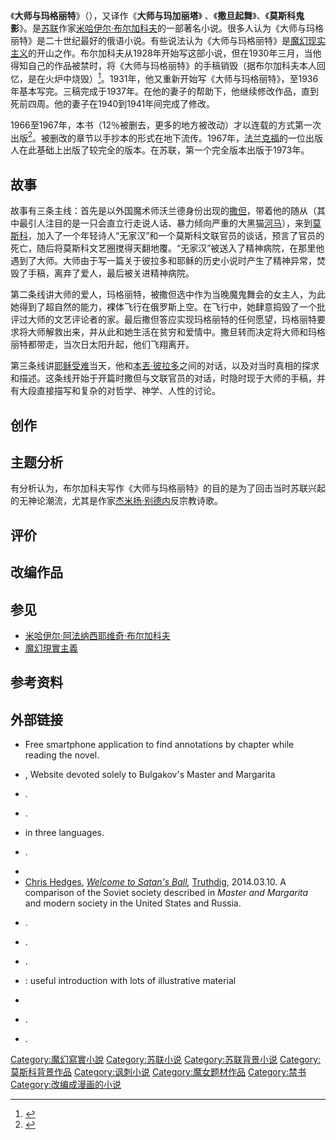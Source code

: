 {{Request translation}}
{{infobox book <!-- See [[Wikipedia:WikiProject_Novels|Wikipedia:WikiProject Novels]] or [[Wikipedia:WikiProject_Books|Wikipedia:WikiProject Books]] -->
| name          = 大師和瑪格麗特
| title_orig    = Мастер и Маргарита
| translator    =
| image         = MasterandMargaritaFirstEdition.jpg
| border        = yes
| caption       = 俄文首版封面
| author        = [[米哈伊尔·阿法纳西耶维奇·布尔加科夫|米哈伊尔·阿法纳西耶维奇·布尔加科夫]]
| illustrator   =
| cover_artist  =
| country       = {{USSR}}
| language      = 俄语
| genre         = [[奇幻|奇幻]]、[[闹剧|闹剧]]、[[神秘主义|神秘主义]]、[[爱情|爱情]]、讽刺
| publisher     = 巴黎YMCA出版社
| release_date  = 1966–67 (连载), 1967 (单本), 1973 (完整版)
| media_type    = Print (hard & paperback)
| isbn          = 0-14-118014-5 (Penguin paperback)
| oclc          = 37156277
| preceded_by   =
| followed_by   =}}
《'''大师与玛格丽特'''》（{{lang-ru|Мастер и Маргарита}}），又译作《'''大师与玛加丽塔'''》 、《'''撒旦起舞'''》、《'''莫斯科鬼影'''》。是[[苏联|苏联]]作家[[米哈伊尔·阿法纳西耶维奇·布尔加科夫|米哈伊尔·布尔加科夫]]的一部著名小说。很多人认为《大师与玛格丽特》是二十世纪最好的俄语小说。有些说法认为《大师与玛格丽特》是[[魔幻现实主义|魔幻现实主义]]的开山之作。布尔加科夫从1928年开始写这部小说，但在1930年三月，当他得知自己的作品{{link-ru|Кабала святош|Кабала святош}}被禁时，将《大师与玛格丽特》的手稿销毁（据布尔加科夫本人回忆，是在火炉中烧毁）<ref>{{cite book|url=http://books.google.com/?id=ehaZrlRY_YgC&pg=RA1-PA102&dq=master+and+margarita+burned+1930|title=Reference guide to Russian literature|publisher=Taylor & Francis|first1=Neil|last1=Cornwell|first2=Nicole|last2=Christian|year=1998|isbn=978-1-884964-10-7}}</ref>。1931年，他又重新开始写《大师与玛格丽特》，至1936年基本写完。三稿完成于1937年。在他的妻子的帮助下，他继续修改作品，直到死前四周。他的妻子在1940到1941年间完成了修改。

1966至1967年，本书（12％被删去，更多的地方被改动）才以连载的方式第一次出版<ref>{{cite web|url=http://cr.middlebury.edu/public/russian/Bulgakov/public_html/RUeditions.html|title=Master: Russian Editions|first=Kevin|last=Moss|accessdate=2007-01-23|archiveurl=https://web.archive.org/web/20070120102254/http://cr.middlebury.edu/public/russian/Bulgakov/public_html/RUeditions.html|archivedate=2007-01-20|deadurl=yes}}</ref>。被删改的章节以手抄本的形式在地下流传。1967年，[[法兰克福|法兰克福]]的一位出版人在此基础上出版了较完全的版本。在苏联，第一个完全版本出版于1973年。

== 故事 ==
故事有三条主线：首先是以外国魔术师沃兰德身份出现的[[撒但|撒但]]，带着他的随从（其中最引人注目的是一只会直立行走说人话、暴力倾向严重的大黑猫[[河马|河马]]），来到[[莫斯科|莫斯科]]，加入了一个年轻诗人“无家汉”和一个莫斯科文联官员的谈话，预言了官员的死亡，随后将莫斯科文艺圈搅得天翻地覆。“无家汉”被送入了精神病院，在那里他遇到了大师。大师由于写一篇关于彼拉多和耶稣的历史小说时产生了精神异常，焚毁了手稿，离弃了爱人，最后被关进精神病院。

第二条线讲大师的爱人，玛格丽特，被撒但选中作为当晚魔鬼舞会的女主人，为此她得到了超自然的能力，裸体飞行在俄罗斯上空。在飞行中，她肆意捣毁了一个批评过大师的文艺评论者的家。最后撒但答应实现玛格丽特的任何愿望，玛格丽特要求将大师解救出来，并从此和她生活在贫穷和爱情中。撒旦转而决定将大师和玛格丽特都带走，当次日太阳升起，他们飞翔离开。

第三条线讲[[耶稣受难|耶稣受难]]当天，他和[[本丟·彼拉多|本丟·彼拉多]]之间的对话，以及对当时真相的探求和描述。这条线开始于开篇时撒但与文联官员的对话，时隐时现于大师的手稿，并有大段直接描写和复杂的对哲学、神学、人性的讨论。

== 创作 ==

== 主题分析 ==
有分析认为，布尔加科夫写作《大师与玛格丽特》的目的是为了回击当时苏联兴起的无神论潮流，尤其是作家[[杰米扬·别德内|杰米扬·别德内]]反宗教诗歌。

== 评价 ==

== 改编作品 ==

==参见==
*[[米哈伊尔·阿法纳西耶维奇·布尔加科夫|米哈伊尔·阿法纳西耶维奇·布尔加科夫]]
*[[魔幻現實主義|魔幻現實主義]]

== 参考资料 ==
{{reflist}}

== 外部链接 ==
{{Commons category|The Master and Margarita}}
{{Wikiversity}}
* {{Citation|url=http://TheMasterAnd.mobapp.at/|title=The Master and Margarita|language=en,fr,nl,ru|author-mask=3|accessdate=2020-10-05|archivedate=2019-09-11|archiveurl=https://web.archive.org/web/20190911142319/http://themasterand.mobapp.at/|dead-url=no}} Free smartphone application to find annotations by chapter while reading the novel.
* {{Citation|language=nl,en,fr,ru|url=http://www.masterandmargarita.eu/|title=Master and Margarita|place=[[欧洲联盟|EU]]|type=amateur site|accessdate=2014-08-08|archivedate=2014-12-20|archiveurl=https://web.archive.org/web/20141220033532/http://www.masterandmargarita.eu/|dead-url=no}}, Website devoted solely to Bulgakov's Master and Margarita
* {{Citation|title=The Master and Margarita|url=http://lib.ru/BULGAKOW/master97_engl.txt|place=[[俄罗斯|RU]]|publisher=Lib|archivedate=2011-06-06|archiveurl=https://web.archive.org/web/20110606093139/http://lib.ru/BULGAKOW/master97_engl.txt|type=full text|deadurl=yes|accessdate=2014-08-08}}.
* {{Citation|url=http://getparalleltranslations.com/en-ru/parallel-translation/The-Master-and-Margarita/11|publisher=Get parallel translations|title=The Master and Margarita|language=ru,en|author-mask=3}}.
* {{Citation|last=Bulgakov|first=Mikhail|url=http://bulgakow.chkebelski.de/texts_e.html|title=The Master and Margarita|type=excerpts|publisher=Chkebelski|place=[[德国|DE]]|author-mask=3|accessdate=2014-08-08|archivedate=2011-05-14|archiveurl=https://web.archive.org/web/20110514084729/http://bulgakow.chkebelski.de/texts_e.html|dead-url=no}} in three languages.
* {{Citation|url=http://litvinovs.net/illustrations/master_and_margarita|title=A large collection of illustrations for ''The Master and Margarita''|place=[[俄罗斯|RU]]|language=ru|accessdate=2014-08-08|archivedate=2014-11-01|archiveurl=https://web.archive.org/web/20141101070606/http://litvinovs.net/illustrations/master_and_margarita|dead-url=no}}.
* {{Cite news|title=Russians Await a Cult Novel's Film Debut With Eagerness and Skepticism (Published 2005)|url=https://www.nytimes.com/2005/12/19/arts/television/russians-await-a-cult-novels-film-debut-with-eagerness-and.html|newspaper=[[纽约时报|The New York Times]]|date=2005-12-19|accessdate=2021-03-16|issn=0362-4331|language=en-US|first=Paul|last=Sonne|archive-date=2021-06-09|archive-url=https://web.archive.org/web/20210609094312/https://www.nytimes.com/2005/12/19/arts/television/russians-await-a-cult-novels-film-debut-with-eagerness-and.html|dead-url=no}}
*[[Chris_Hedges|Chris Hedges]], ''[http://www.truthdig.com/report/item/welcome_to_satans_ball_20140309 Welcome to Satan's Ball]{{Wayback|url=http://www.truthdig.com/report/item/welcome_to_satans_ball_20140309 |date=20140717164616 }},'' [[Truthdig|Truthdig]], 2014.03.10. A comparison of the Soviet society described in ''Master and Margarita'' and modern society in the United States and Russia.
* {{Citation|url=http://www.bulgakovmuseum.ru/|title=Bulgakov museum|place=Moscow, The Odd Flat|language=ru|accessdate=2014-08-08|archivedate=2014-08-22|archiveurl=https://web.archive.org/web/20140822081741/http://www.bulgakovmuseum.ru/|dead-url=no}}.
* {{Citation|url=http://community.livejournal.com/bulgakovmuseum/|title=Diary|publisher=Bulgakov museum|place=Moscow|language=ru|accessdate=2014-08-08|archivedate=2009-01-24|archiveurl=https://web.archive.org/web/20090124212028/http://community.livejournal.com/bulgakovmuseum|dead-url=no}}.
* {{Citation|title={{link-ru|Bulgakov museum|Государственный музей им. М.А.Булгакова}}|language=ru|publisher=Wikipedia}}.
* {{Citation|url=http://cr.middlebury.edu/public/russian/Bulgakov/public_html/|title=Bulgakov and ''The Master and Margarita''|publisher=Middlebury|accessdate=2014-08-08|archivedate=2011-07-09|archiveurl=https://web.archive.org/web/20110709030955/http://cr.middlebury.edu/public/russian/Bulgakov/public_html/|dead-url=no}}: useful introduction with lots of illustrative material
*{{IMDb title|0403783|title=Master and Margarita}}
* {{Citation|url=http://www.youtube.com/watch?v=mNND795E_p8|type=video|title=Ambassador John Beyrle's 2010 recreation of the 1935 Spring Ball at Spaso House, attended by Bulgakov, which inspired the Ball in ''The Master and Margarita''|format=You tube|publisher=Google|accessdate=2014-08-08|archivedate=2014-03-01|archiveurl=https://web.archive.org/web/20140301010233/http://www.youtube.com/watch?v=mNND795E_p8&list=TLHorN9NlpGDCYbsPYLatpNYw3PXjGQWss|dead-url=no}}.
<!-- Site unavailable – 15 November 2007 – *[http://eng.russ-yug.ru/theme/25/ Master and Margarita TV adaptation articles and comments] -->
* {{Citation|url=http://www.spiraveronika.hu/bulg-ang.pdf|format=[[可移植文档格式|PDF]]|title=God, Evil, and the Saviour: Hermeneutics and the Reconstruction of a Character In Bulgakov’s The Master and Margarita|publisher=Spira Veronika|place=[[匈牙利|HU]]|accessdate=2014-08-08|archivedate=2015-02-20|archiveurl=https://web.archive.org/web/20150220123144/http://spiraveronika.hu/bulg-ang.pdf|dead-url=no}}.

{{Authority control}}
[[Category:魔幻寫實小說|Category:魔幻寫實小說]]
[[Category:苏联小说|Category:苏联小说]]
[[Category:苏联背景小说|Category:苏联背景小说]]
[[Category:莫斯科背景作品|Category:莫斯科背景作品]]
[[Category:讽刺小说|Category:讽刺小说]]
[[Category:魔女题材作品|Category:魔女题材作品]]
[[Category:禁书|Category:禁书]]
[[Category:改编成漫画的小说|Category:改编成漫画的小说]]